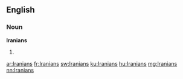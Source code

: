 ==English==

===Noun===
'''Iranians'''

# {{plural of|[[Iranian]]}}

[[ar:Iranians]]
[[fr:Iranians]]
[[sw:Iranians]]
[[ku:Iranians]]
[[hu:Iranians]]
[[mg:Iranians]]
[[nn:Iranians]]